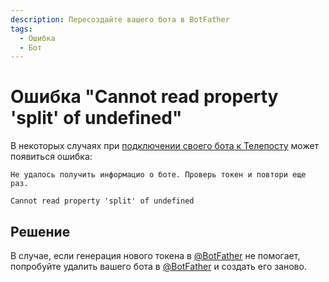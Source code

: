 ```yaml
---
description: Пересоздайте вашего бота в BotFather
tags:
  - Ошибка
  - Бот
---
```


# Ошибка "Cannot read property 'split' of undefined"

В некоторых случаях при [подключении своего бота к Телепосту](../start/personal-bot-for-telepost.mdx) может появиться ошибка:

```text
Не удалось получить информацио о боте. Проверь токен и повтори еще раз.

Cannot read property 'split' of undefined
```

## Решение

В случае, если генерация нового токена в [@BotFather](https://t.me/BotFather) не помогает, попробуйте удалить вашего бота в [@BotFather](https://t.me/BotFather) и создать его заново.
